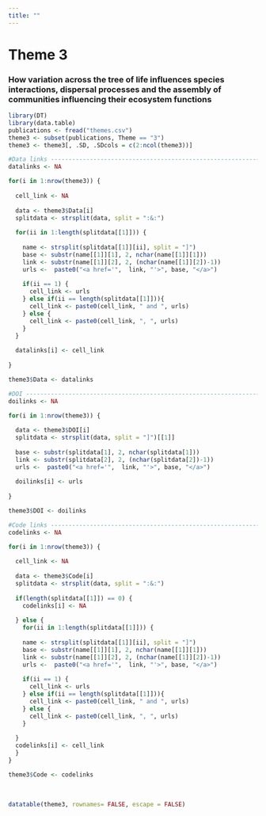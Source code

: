 ```yaml
---
title: ""
---
```


# Theme 3

### How variation across the tree of life influences species interactions, dispersal processes and the assembly of communities influencing their ecosystem functions

```r
library(DT)
library(data.table)
publications <- fread("themes.csv")
theme3 <- subset(publications, Theme == "3")
theme3 <- theme3[, .SD, .SDcols = c(2:ncol(theme3))]

#Data links ------------------------------------------------------------------------
datalinks <- NA

for(i in 1:nrow(theme3)) {
  
  cell_link <- NA
  
  data <- theme3$Data[i]
  splitdata <- strsplit(data, split = ":&:")
  
  for(ii in 1:length(splitdata[[1]])) {
    
    name <- strsplit(splitdata[[1]][ii], split = "]")
    base <- substr(name[[1]][1], 2, nchar(name[[1]][1]))
    link <- substr(name[[1]][2], 2, (nchar(name[[1]][2])-1))
    urls <-  paste0("<a href='",  link, "'>", base, "</a>")
    
    if(ii == 1) {
      cell_link <- urls
    } else if(ii == length(splitdata[[1]])){
      cell_link <- paste0(cell_link, " and ", urls)
    } else {
      cell_link <- paste0(cell_link, ", ", urls)
    }
  }
  
  datalinks[i] <- cell_link
  
}

theme3$Data <- datalinks

#DOI -------------------------------------------------------------------------------
doilinks <- NA

for(i in 1:nrow(theme3)) {
  
  data <- theme3$DOI[i]
  splitdata <- strsplit(data, split = "]")[[1]]
  
  base <- substr(splitdata[1], 2, nchar(splitdata[1]))
  link <- substr(splitdata[2], 2, (nchar(splitdata[2])-1))
  urls <-  paste0("<a href='",  link, "'>", base, "</a>")
  
  doilinks[i] <- urls
  
}

theme3$DOI <- doilinks

#Code links ------------------------------------------------------------------------
codelinks <- NA

for(i in 1:nrow(theme3)) {
  
  cell_link <- NA
  
  data <- theme3$Code[i]
  splitdata <- strsplit(data, split = ":&:")
  
  if(length(splitdata[[1]]) == 0) {
    codelinks[i] <- NA
    
  } else {
    for(ii in 1:length(splitdata[[1]])) {
      
    name <- strsplit(splitdata[[1]][ii], split = "]")
    base <- substr(name[[1]][1], 2, nchar(name[[1]][1]))
    link <- substr(name[[1]][2], 2, (nchar(name[[1]][2])-1))
    urls <-  paste0("<a href='",  link, "'>", base, "</a>")
    
    if(ii == 1) {
      cell_link <- urls
    } else if(ii == length(splitdata[[1]])){
      cell_link <- paste0(cell_link, " and ", urls)
    } else {
      cell_link <- paste0(cell_link, ", ", urls)
    }
    
  }
  codelinks[i] <- cell_link
  }
}

theme3$Code <- codelinks
```

<br>

```r
datatable(theme3, rownames= FALSE, escape = FALSE)
```
